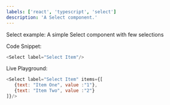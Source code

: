 ```yaml
---
labels: ['react', 'typescript', 'select']
description: 'A Select component.'
---
```



Select example: A simple Select component with few selections

Code Snippet:
```js
<Select label="Select Item"/>
```

Live Playground:
```js live
<Select label="Select Item" items={[
   {text: "Item One", value :"1"},
   {text: "Item Two", value :"2"}
]}/>
```

